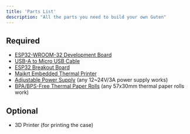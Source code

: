 ```yaml
---
title: 'Parts List'
description: "All the parts you need to build your own Guten"
---
```


## Required

- [ESP32-WROOM-32 Development Board](https://www.amazon.com/dp/B07WCG1PLV)
- [USB-A to Micro USB Cable](https://www.amazon.com/dp/B0711PVX6Z)  
- [ESP32 Breakout Board](https://www.amazon.com/dp/B0BNQ85GF3)
- [Maikrt Embedded Thermal Printer](https://www.amazon.com/dp/B0B77LB8VZ)
- [Adjustable Power Supply](https://www.amazon.com/dp/B08BL4QMGM) (any 12~24V/3A power supply works)
- [BPA/BPS-Free Thermal Paper Rolls](https://www.amazon.com/dp/B0CMQBZQH5) (any 57x30mm thermal paper rolls work)

## Optional
- 3D Printer (for printing the case)